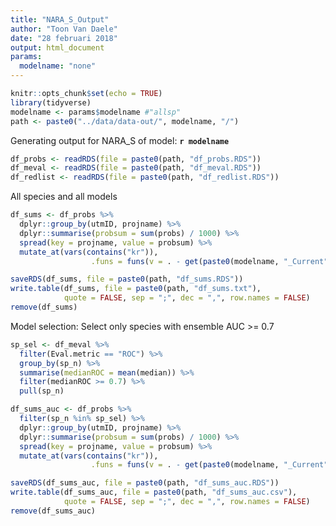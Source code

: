 ```yaml
---
title: "NARA_S_Output"
author: "Toon Van Daele"
date: "28 februari 2018"
output: html_document
params:
  modelname: "none"
---
```


```r
knitr::opts_chunk$set(echo = TRUE)
library(tidyverse)
modelname <- params$modelname #"allsp"
path <- paste0("../data/data-out/", modelname, "/")
```

Generating output for NARA_S of model: **`r modelname`**

```r
df_probs <- readRDS(file = paste0(path, "df_probs.RDS"))
df_meval <- readRDS(file = paste0(path, "df_meval.RDS"))
df_redlist <- readRDS(file = paste0(path, "df_redlist.RDS"))
```

All species and all models

```r
df_sums <- df_probs %>%
  dplyr::group_by(utmID, projname) %>%
  dplyr::summarise(probsum = sum(probs) / 1000) %>%
  spread(key = projname, value = probsum) %>%
  mutate_at(vars(contains("kr")),
                  .funs = funs(v = . - get(paste0(modelname, "_Current"))))

saveRDS(df_sums, file = paste0(path, "df_sums.RDS"))
write.table(df_sums, file = paste0(path, "df_sums.txt"),
            quote = FALSE, sep = ";", dec = ",", row.names = FALSE)
remove(df_sums)
```

Model selection: Select only species with ensemble AUC >= 0.7

```r
sp_sel <- df_meval %>%
  filter(Eval.metric == "ROC") %>%
  group_by(sp_n) %>%
  summarise(medianROC = mean(median)) %>%
  filter(medianROC >= 0.7) %>%
  pull(sp_n)

df_sums_auc <- df_probs %>%
  filter(sp_n %in% sp_sel) %>%
  dplyr::group_by(utmID, projname) %>%
  dplyr::summarise(probsum = sum(probs) / 1000) %>%
  spread(key = projname, value = probsum) %>%
  mutate_at(vars(contains("kr")),
                  .funs = funs(v = . - get(paste0(modelname, "_Current"))))

saveRDS(df_sums_auc, file = paste0(path, "df_sums_auc.RDS"))
write.table(df_sums_auc, file = paste0(path, "df_sums_auc.csv"),
            quote = FALSE, sep = ";", dec = ",", row.names = FALSE)
remove(df_sums_auc)
```

